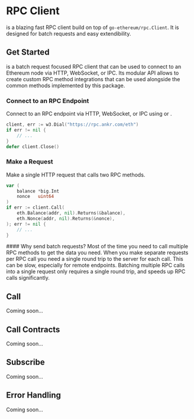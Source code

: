 # RPC Client

<DocLink title="w3.Client" /> is a blazing fast RPC client build on top of `go-ethereum/rpc.Client`. It is designed for batch requests and easy extendibility.

## Get Started

<DocLink title="w3.Client" /> is a batch request focused RPC client that can be used to connect to an Ethereum node via HTTP, WebSocket, or IPC. Its modular API allows to create custom RPC method integrations that can be used alongside the common methods implemented by this package.

<Steps>

### Connect to an RPC Endpoint

Connect to an RPC endpoint via HTTP, WebSocket, or IPC using <DocLink title="w3.Dial" /> or <DocLink title="w3.MustDial" />.

```go
client, err := w3.Dial("https://rpc.ankr.com/eth")
if err != nil {
    // ...
}
defer client.Close()
```

### Make a Request

Make a single HTTP request that calls two RPC methods.

```go
var (
    balance *big.Int
    nonce   uint64
)
if err := client.Call(
    eth.Balance(addr, nil).Returns(&balance),
    eth.Nonce(addr, nil).Returns(&nonce),
); err != nil {
    // ...
}
```

</Steps>

<Callout type="info">
	#### Why send batch requests?
	Most of the time you need to call multiple RPC methods to get the data you need. When you make separate requests per RPC call you need a single round trip to the server for each call. This can be slow, especially for remote endpoints. Batching multiple RPC calls into a single request only requires a single round trip, and speeds up RPC calls significantly.
</Callout>

## Call

<Callout type="info">Coming soon...</Callout>

## Call Contracts

<Callout type="info">Coming soon...</Callout>

## Subscribe

<Callout type="info">Coming soon...</Callout>

## Error Handling

<Callout type="info">Coming soon...</Callout>
